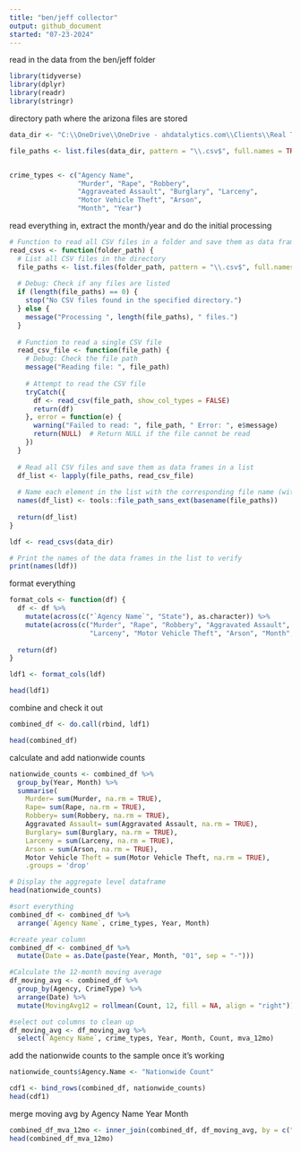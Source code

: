 ```yaml
---
title: "ben/jeff collector"
output: github_document
started: "07-23-2024"
---
```

read in the data from the ben/jeff folder
```r
library(tidyverse)
library(dplyr)
library(readr)
library(stringr)
```
directory path where the arizona files are stored
```r
data_dir <- "C:\\OneDrive\\OneDrive - ahdatalytics.com\\Clients\\Real Time Crime Index\\Open Source Data\\_Ben and Jeff work"

file_paths <- list.files(data_dir, pattern = "\\.csv$", full.names = TRUE)


crime_types <- c("Agency Name",
                 "Murder", "Rape", "Robbery",
                 "Aggraveated Assault", "Burglary", "Larceny", 
                 "Motor Vehicle Theft", "Arson", 
                 "Month", "Year")
```
read everything in, extract the month/year and do the initial processing
```r
# Function to read all CSV files in a folder and save them as data frames in a list
read_csvs <- function(folder_path) {
  # List all CSV files in the directory
  file_paths <- list.files(folder_path, pattern = "\\.csv$", full.names = TRUE)
  
  # Debug: Check if any files are listed
  if (length(file_paths) == 0) {
    stop("No CSV files found in the specified directory.")
  } else {
    message("Processing ", length(file_paths), " files.")
  }
  
  # Function to read a single CSV file
  read_csv_file <- function(file_path) {
    # Debug: Check the file path
    message("Reading file: ", file_path)
    
    # Attempt to read the CSV file
    tryCatch({
      df <- read_csv(file_path, show_col_types = FALSE)
      return(df)
    }, error = function(e) {
      warning("Failed to read: ", file_path, " Error: ", e$message)
      return(NULL)  # Return NULL if the file cannot be read
    })
  }
  
  # Read all CSV files and save them as data frames in a list
  df_list <- lapply(file_paths, read_csv_file)
  
  # Name each element in the list with the corresponding file name (without extension)
  names(df_list) <- tools::file_path_sans_ext(basename(file_paths))
  
  return(df_list)
}

ldf <- read_csvs(data_dir)

# Print the names of the data frames in the list to verify
print(names(ldf))

```

format everything
```r
format_cols <- function(df) {
  df <- df %>%
    mutate(across(c("`Agency Name`", "State"), as.character)) %>%
    mutate(across(c("Murder", "Rape", "Robbery", "Aggravated Assault", "Burglary", 
                    "Larceny", "Motor Vehicle Theft", "Arson", "Month", "Year"), as.numeric))
  
  return(df)
}

ldf1 <- format_cols(ldf)

head(ldf1)
```
combine and check it out
```r
combined_df <- do.call(rbind, ldf1)

head(combined_df)
```
calculate and add nationwide counts
```r
nationwide_counts <- combined_df %>%
  group_by(Year, Month) %>%
  summarise(
    Murder= sum(Murder, na.rm = TRUE),
    Rape= sum(Rape, na.rm = TRUE),
    Robbery= sum(Robbery, na.rm = TRUE),
    Aggravated Assault= sum(Aggravated Assault, na.rm = TRUE),
    Burglary= sum(Burglary, na.rm = TRUE),
    Larceny = sum(Larceny, na.rm = TRUE),
    Arson = sum(Arson, na.rm = TRUE),
    Motor Vehicle Theft = sum(Motor Vehicle Theft, na.rm = TRUE),
    .groups = 'drop'

# Display the aggregate level dataframe
head(nationwide_counts)
```
```r
#sort everything
combined_df <- combined_df %>%
  arrange(`Agency Name`, crime_types, Year, Month)

#create year column
combined_df <- combined_df %>%
  mutate(Date = as.Date(paste(Year, Month, "01", sep = "-")))

#Calculate the 12-month moving average
df_moving_avg <- combined_df %>%
  group_by(Agency, CrimeType) %>%
  arrange(Date) %>%
  mutate(MovingAvg12 = rollmean(Count, 12, fill = NA, align = "right"))

#select out columns to clean up
df_moving_avg <- df_moving_avg %>%
  select(`Agency Name`, crime_types, Year, Month, Count, mva_12mo)
```

add the nationwide counts to the sample once it's working
```r
nationwide_counts$Agency.Name <- "Nationwide Count"

cdf1 <- bind_rows(combined_df, nationwide_counts)
head(cdf1)
```
merge moving avg by Agency Name Year Month
```r
combined_df_mva_12mo <- inner_join(combined_df, df_moving_avg, by = c("`Agency Name`", "Year", "Month"))
head(combined_df_mva_12mo)
```
```r
```

